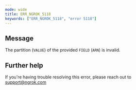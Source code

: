 ```yaml
---
mode: wide
title: ERR_NGROK_5118
keywords: ["ERR_NGROK_5118", "error 5118"]
---
```


## Message

The partition (`VALUE`) of the provided `FIELD` (`ARN`) is invalid.

## Further help

If you're having trouble resolving this error, please reach out to [support@ngrok.com](mailto:support@ngrok.com?subject=Help%20with%20ERR_NGROK_5118)
